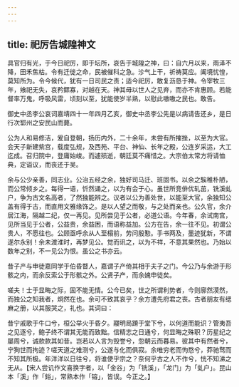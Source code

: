 ```yaml
---
---
---
```

title: 祀厉告城隍神文
---



具官归有光，于今日祀厉，即于坛所，哀告于城隍之神，曰：自六月以来，雨泽不降，田禾焦枯。令有迁徙之命，民被催科之急。沴气上干，祈祷莫应。阖境忧惶，莫知所为。令今候代，犹有一日司民之责；适今祀厉，敢复沥恳于神。令宰牧三年，飨祀无失，哀矜鳏寡，对越在天。神其毋以世人之见弃，而亦不肯惠顾。若能督率万鬼，呼吸风雷，顷刻以至，犹能使岁半熟，以慰此嗷嗷之民也。敢告。

御史中丞李公哀词嘉靖四十一年四月乙亥，御史中丞李公先是以病请告还乡，是日行次郓州之安民山而薨。

公为人和易修洁，爰自登朝，扬历内外，二十余年，未尝有所摧挫，以至为大官。会天子新建紫宫，载度弘规，及西苑、平台、神仙、长年之殿，公连岁采运，大工迄成。召归院中，登庸始峻。而遽殒逝，朝廷莫不痛惜之。大宗伯太常方将请恤典，定谥议，而丧还于吴。

余与公少亲善，同志业。公治五经之余，独好司马迁、班固书。以余之騃稚朴陋，而公常倾乡之。每得一语，忻然诵之，以为有会于心。虽世所竞俳优轧茁，铣溪虬户，争为古文名高者，了然独能辨之。议者以公为善处世，以能至大官，余独知公盖有得于古，而直用文雅缘饰之。是以人望之而敬，与之处而亲也。公久官，余介居江海，隔越二纪，仅一再见。见所尝见于公者，必道公语。今年春，余试南宫，见所当见于公者，公益贵，余益困，而语称益加。公方在告，余一往不见。初谓公贵人，不愿往也。公顾亟呼余从人至榻前，劳问殷懃。手书两及，墨迹犹新，不谓遂尔永别！余未渡淮时，再梦见公。觉而讯之，以为不祥，不意其果然也。乃始以数年之别，不一见公为恨。虽公之书亦云。

昔子产与申徒嘉同学于伯昏瞀人，嘉谓子产倚其相于夫子之门。今公乃与余游于形骸之内，而余反索公于形骸之外。公贤子产，而余媿申徒矣。

嗟夫！士于显晦之际，固不能无情。公今已矣，世之所谓利势者，今则廓然漠然，而独公之知我者，炯然在也。余可不致其哀乎？余方遭先府君之丧。古者朋友有缌麻之册，以其服哭之，礼也。其词曰：

昔宁戚歌于牛口兮，桓公举火于昏夕。鬷明局蹐于堂下兮，以何道而能识？管夷吾之见逐兮，鲍子终不谓其无能而致黜。信精志之日通兮，何显晦之殊职？历星纪之屡周兮，诚款款其如昔。岂若以人言为毁誉兮，忽朝云而暮易。彼其中有然者兮，宁狥世而拘迹？嗟天道之难测兮，公遂与化而俱寂。余唯穷老而怐愗兮，莽驰骛而不知其所极。年洋洋以日往兮，将谁使乎宗之？奈何乎古之人不作兮，恍不知涕之无从。【宋人尝讥作文喜换字者，以「金谷」为「铣溪」，「龙门」为「虬户」。昆山本「溪」作「鋊」，常熟本作「镕」，皆误。今正之。】